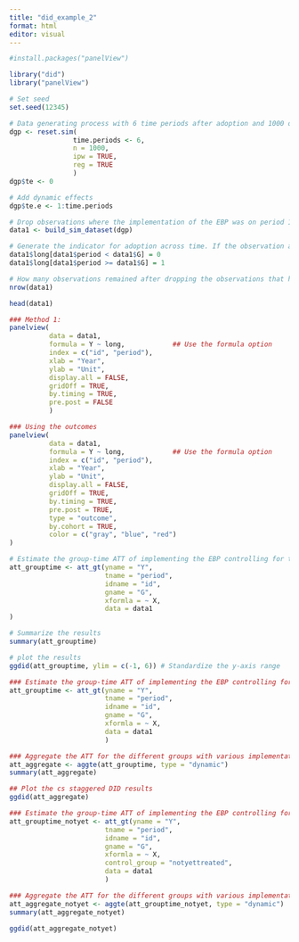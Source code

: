 ```yaml
---
title: "did_example_2"
format: html
editor: visual
---
```

```r

#install.packages("panelView")
```

```r

library("did")
library("panelView")
```


```r

# Set seed
set.seed(12345)

# Data generating process with 6 time periods after adoption and 1000 observations
dgp <- reset.sim(
                time.periods <- 6,
                n = 1000,
                ipw = TRUE,
                reg = TRUE
                )
dgp$te <- 0

# Add dynamic effects
dgp$te.e <- 1:time.periods

# Drop observations where the implementation of the EBP was on period 1. According to Callaway & Sant'Anna, these observations do not help in estimating the ATT(g, t). 
data1 <- build_sim_dataset(dgp)

# Generate the indicator for adoption across time. If the observation adopts the EBP, they will be coded as 1 at the time of adoption and 1 for all periods after. 
data1$long[data1$period < data1$G] = 0
data1$long[data1$period >= data1$G] = 1

# How many observations remained after dropping the observations that had adopted the EBP at time period = 1
nrow(data1)
```


```r
head(data1)
```
```r
### Method 1:
panelview(
          data = data1,
          formula = Y ~ long,            ## Use the formula option
          index = c("id", "period"),
          xlab = "Year",
          ylab = "Unit",
          display.all = FALSE,
          gridOff = TRUE,
          by.timing = TRUE,
          pre.post = FALSE
          )
```
```r
### Using the outcomes
panelview(
          data = data1,
          formula = Y ~ long,            ## Use the formula option
          index = c("id", "period"),
          xlab = "Year",
          ylab = "Unit",
          display.all = FALSE,
          gridOff = TRUE,
          by.timing = TRUE,
          pre.post = TRUE,
          type = "outcome",
          by.cohort = TRUE,
          color = c("gray", "blue", "red")
)
```

```r
# Estimate the group-time ATT of implementing the EBP controlling for the X covariate
att_grouptime <- att_gt(yname = "Y",
                        tname = "period",
                        idname = "id",
                        gname = "G",
                        xformla = ~ X,
                        data = data1
)

# Summarize the results
summary(att_grouptime)
```

```r
# plot the results
ggdid(att_grouptime, ylim = c(-1, 6)) # Standardize the y-axis range
```

```r
### Estimate the group-time ATT of implementing the EBP controlling for the X covariate
att_grouptime <- att_gt(yname = "Y",
                        tname = "period",
                        idname = "id",
                        gname = "G",
                        xformla = ~ X,
                        data = data1
                        )

### Aggregate the ATT for the different groups with various implementation time periods. 
att_aggregate <- aggte(att_grouptime, type = "dynamic")
summary(att_aggregate)
```

```r
## Plot the cs staggered DID results
ggdid(att_aggregate)
```

```r
### Estimate the group-time ATT of implementing the EBP controlling for the X covariate
att_grouptime_notyet <- att_gt(yname = "Y",
                        tname = "period",
                        idname = "id",
                        gname = "G",
                        xformla = ~ X,
                        control_group = "notyettreated",
                        data = data1
                        )

### Aggregate the ATT for the different groups with various implementation time periods. 
att_aggregate_notyet <- aggte(att_grouptime_notyet, type = "dynamic")
summary(att_aggregate_notyet)
```

```r
ggdid(att_aggregate_notyet)
```

